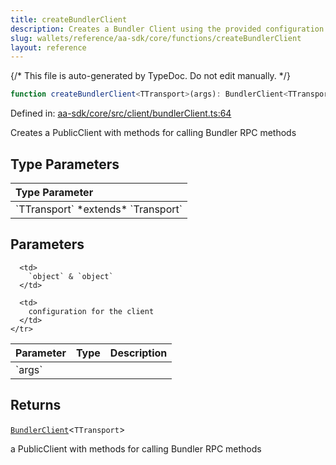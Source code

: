 ```yaml
---
title: createBundlerClient
description: Creates a Bundler Client using the provided configuration parameters, including chain and optional type.
slug: wallets/reference/aa-sdk/core/functions/createBundlerClient
layout: reference
---
```


{/* This file is auto-generated by TypeDoc. Do not edit manually. */}

```ts
function createBundlerClient<TTransport>(args): BundlerClient<TTransport>;
```

Defined in: [aa-sdk/core/src/client/bundlerClient.ts:64](https://github.com/alchemyplatform/aa-sdk/blob/dc58c113ff1eeb06d4b3f76c505cbbaad47db8fc/aa-sdk/core/src/client/bundlerClient.ts#L64)

Creates a PublicClient with methods for calling Bundler RPC methods

## Type Parameters

<table>
  <thead>
    <tr>
      <th align="left">Type Parameter</th>
    </tr>
  </thead>

  <tbody>
    <tr>
      <td>
        `TTransport` *extends* `Transport`
      </td>
    </tr>
  </tbody>
</table>

## Parameters

<table>
  <thead>
    <tr>
      <th align="left">Parameter</th>
      <th align="left">Type</th>
      <th align="left">Description</th>
    </tr>
  </thead>

  <tbody>
    <tr>
      <td>
        `args`
      </td>

      <td>
        `object` & `object`
      </td>

      <td>
        configuration for the client
      </td>
    </tr>

  </tbody>
</table>

## Returns

[`BundlerClient`](../type-aliases/BundlerClient.mdx)\<`TTransport`>

a PublicClient with methods for calling Bundler RPC methods
